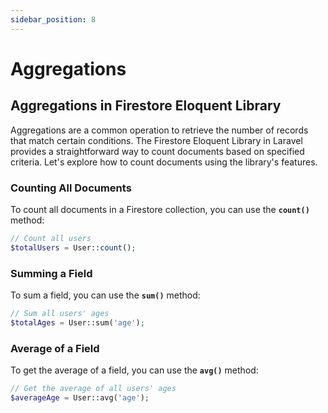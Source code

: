 ```yaml
---
sidebar_position: 8
---
```


# Aggregations

## Aggregations in Firestore Eloquent Library

Aggregations are a common operation to retrieve the number of records that match certain conditions. The Firestore Eloquent Library in Laravel provides a straightforward way to count documents based on specified criteria. Let's explore how to count documents using the library's features.

### Counting All Documents


To count all documents in a Firestore collection, you can use the **``count()``** method:

```php
// Count all users
$totalUsers = User::count();
```

### Summing a Field

To sum a field, you can use the **``sum()``** method:

```php
// Sum all users' ages
$totalAges = User::sum('age');
```

### Average of a Field

To get the average of a field, you can use the **``avg()``** method:

```php
// Get the average of all users' ages
$averageAge = User::avg('age');
```


